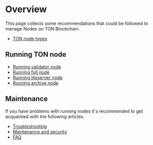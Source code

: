 
# Overview

This page collects some recommendations that could be followed to manage Nodes on TON Blockchain.

* [TON node types](/v3/documentation/infra/nodes/node-types)

## Running TON node

* [Running validator node](/v3/guidelines/nodes/running-nodes/validator-node)
* [Running full node](/v3/guidelines/nodes/running-nodes/full-node)
* [Running liteserver node](/v3/guidelines/nodes/running-nodes/liteserver-node)
* [Running archive node](/v3/guidelines/nodes/running-nodes/archive-node)

## Maintenance

If you have problems with running nodes it's recommended to get acquainted with the following articles.

* [Troubleshooting](/v3/guidelines/nodes/nodes-troubleshooting)
* [Maintenance and security](/v3/guidelines/nodes/node-maintenance-and-security)
* [FAQ](/v3/guidelines/nodes/faq)

<Feedback />
